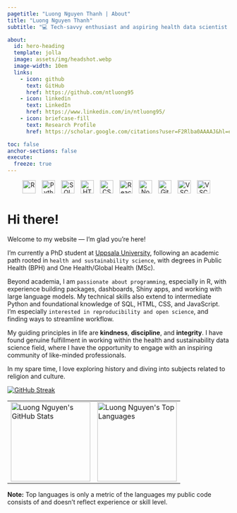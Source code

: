 ```yaml
---
pagetitle: "Luong Nguyen Thanh | About"
title: "Luong Nguyen Thanh"
subtitle: "💻 Tech-savvy enthusiast and aspiring health data scientist 🩺"

about:
  id: hero-heading
  template: jolla
  image: assets/img/headshot.webp
  image-width: 10em
  links:
    - icon: github
      text: GitHub
      href: https://github.com/ntluong95
    - icon: linkedin
      text: LinkedIn
      href: https://www.linkedin.com/in/ntluong95/
    - icon: briefcase-fill
      text: Research Profile
      href: https://scholar.google.com/citations?user=F2Rlba0AAAAJ&hl=en

toc: false
anchor-sections: false
execute: 
  freeze: true
---
```


::: {#hero-heading}
:::

<!-- Search in "Go to file" here https://github.com/devicons/devicon -->
<p align="center" style="margin: 0em 0;">
<img src="https://cdn.jsdelivr.net/gh/devicons/devicon/icons/r/r-plain.svg" alt="R" width="30px"  style="padding-right:10px;" />
<img src="https://cdn.jsdelivr.net/gh/devicons/devicon/icons/python/python-plain.svg" alt="Python" width="30px" style="padding-right:10px;" />
<img src="https://cdn.jsdelivr.net/gh/devicons/devicon/icons/mysql/mysql-original.svg" alt="SQL" width="30px" style="padding-right:10px;" />
<img src="https://cdn.jsdelivr.net/gh/devicons/devicon/icons/html5/html5-original.svg" alt="HTML" width="30px" style="padding-right:10px;" />
<img src="https://cdn.jsdelivr.net/gh/devicons/devicon/icons/css3/css3-original.svg" alt="CSS" width="30px" style="padding-right:10px;" />
<img src="https://cdn.jsdelivr.net/gh/devicons/devicon/icons/react/react-original.svg" alt="React" width="30px" style="padding-right:10px;" />
<img src="https://cdn.jsdelivr.net/gh/devicons/devicon/icons/nodejs/nodejs-original.svg" alt="NodeJS" width="30px" style="padding-right:10px;" />
<img src="https://cdn.jsdelivr.net/gh/devicons/devicon/icons/git/git-original.svg" alt="Git" width="30px" style="padding-right:10px;" />
<img src="https://cdn.jsdelivr.net/gh/devicons/devicon/icons/vscode/vscode-original.svg" alt="VSCode" width="30px" style="padding-right:10px;" />
<img src="https://cdn.jsdelivr.net/gh/devicons/devicon/icons/rstudio/rstudio-original.svg" alt="VSCode" width="30px" style="padding-right:10px;" />
</p>


# Hi there!

Welcome to my website — I'm glad you're here!

I'm currently a PhD student at [Uppsala University](https://www.uu.se/en/contact-and-organisation/staff?query=N21-1055), following an academic path rooted in `health and sustainability science`, with degrees in Public Health (BPH) and One Health/Global Health (MSc).

Beyond academia, I am `passionate about programming`, especially in R, with experience building packages, dashboards, Shiny apps, and working with large language models. My technical skills also extend to intermediate Python and foundational knowledge of SQL, HTML, CSS, and JavaScript. I’m especially `interested in reproducibility and open science`, and finding ways to streamline workflow.

My guiding principles in life are **kindness**, **discipline**, and **integrity**. I have found genuine fulfillment in working within the health and sustainability data science field, where I have the opportunity to engage with an inspiring community of like-minded professionals.

In my spare time, I love exploring history and diving into subjects related to religion and culture.

[![GitHub Streak](https://streak-stats.demolab.com?user=ntluong95&theme=react&hide_border=true&fire=FF8C3E&ring=FF9FE1&stroke=FF9FE1)](https://git.io/streak-stats)

<table>
  <tr>
    <td>
      <a href="https://github.com/anuraghazra/github-readme-stats">
        <img
          src="https://github-readme-stats-wdme.vercel.app/api?username=ntluong95&theme=react&text_color=7cc0e2&title_color=7cc0e2&show_icons=true&icon_color=ff9fe1&hide_border=true"
          alt="Luong Nguyen's GitHub Stats"
          height="180"
        />
      </a>
    </td>
    <td>
      <a href="https://github.com/anuraghazra/github-readme-stats">
        <img
          src="https://github-readme-stats-wdme.vercel.app/api/top-langs/?username=ntluong95&layout=compact&theme=react&text_color=7cc0e2&title_color=7cc0e2&hide_border=true&hide=shell,css,html"
          alt="Luong Nguyen's Top Languages"
          height="180"
        />
      </a>
    </td>
  </tr>
</table>

<b>Note:</b> Top languages is only a metric of the languages my public code consists of and doesn't reflect experience or skill level.


<!-- ![](assets/img/winner-quote.jpg){fig-align="center"} -->